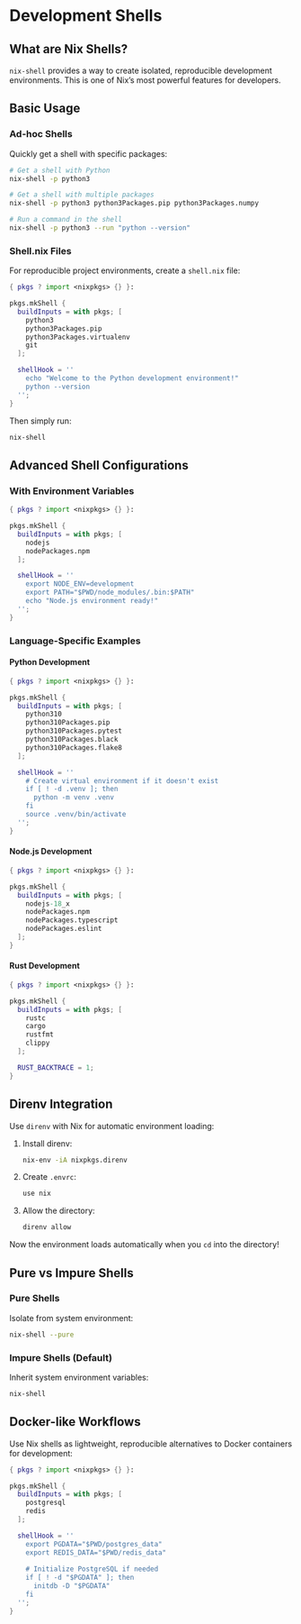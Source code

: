 # Development Shells

## What are Nix Shells?

`nix-shell` provides a way to create isolated, reproducible development environments. This is one of Nix's most powerful features for developers.

## Basic Usage

### Ad-hoc Shells

Quickly get a shell with specific packages:

```bash
# Get a shell with Python
nix-shell -p python3

# Get a shell with multiple packages
nix-shell -p python3 python3Packages.pip python3Packages.numpy

# Run a command in the shell
nix-shell -p python3 --run "python --version"
```

### Shell.nix Files

For reproducible project environments, create a `shell.nix` file:

```nix
{ pkgs ? import <nixpkgs> {} }:

pkgs.mkShell {
  buildInputs = with pkgs; [
    python3
    python3Packages.pip
    python3Packages.virtualenv
    git
  ];

  shellHook = ''
    echo "Welcome to the Python development environment!"
    python --version
  '';
}
```

Then simply run:

```bash
nix-shell
```

## Advanced Shell Configurations

### With Environment Variables

```nix
{ pkgs ? import <nixpkgs> {} }:

pkgs.mkShell {
  buildInputs = with pkgs; [
    nodejs
    nodePackages.npm
  ];

  shellHook = ''
    export NODE_ENV=development
    export PATH="$PWD/node_modules/.bin:$PATH"
    echo "Node.js environment ready!"
  '';
}
```

### Language-Specific Examples

#### Python Development

```nix
{ pkgs ? import <nixpkgs> {} }:

pkgs.mkShell {
  buildInputs = with pkgs; [
    python310
    python310Packages.pip
    python310Packages.pytest
    python310Packages.black
    python310Packages.flake8
  ];

  shellHook = ''
    # Create virtual environment if it doesn't exist
    if [ ! -d .venv ]; then
      python -m venv .venv
    fi
    source .venv/bin/activate
  '';
}
```

#### Node.js Development

```nix
{ pkgs ? import <nixpkgs> {} }:

pkgs.mkShell {
  buildInputs = with pkgs; [
    nodejs-18_x
    nodePackages.npm
    nodePackages.typescript
    nodePackages.eslint
  ];
}
```

#### Rust Development

```nix
{ pkgs ? import <nixpkgs> {} }:

pkgs.mkShell {
  buildInputs = with pkgs; [
    rustc
    cargo
    rustfmt
    clippy
  ];

  RUST_BACKTRACE = 1;
}
```

## Direnv Integration

Use `direnv` with Nix for automatic environment loading:

1. Install direnv:
   ```bash
   nix-env -iA nixpkgs.direnv
   ```

2. Create `.envrc`:
   ```bash
   use nix
   ```

3. Allow the directory:
   ```bash
   direnv allow
   ```

Now the environment loads automatically when you `cd` into the directory!

## Pure vs Impure Shells

### Pure Shells

Isolate from system environment:

```bash
nix-shell --pure
```

### Impure Shells (Default)

Inherit system environment variables:

```bash
nix-shell
```

## Docker-like Workflows

Use Nix shells as lightweight, reproducible alternatives to Docker containers for development:

```nix
{ pkgs ? import <nixpkgs> {} }:

pkgs.mkShell {
  buildInputs = with pkgs; [
    postgresql
    redis
  ];

  shellHook = ''
    export PGDATA="$PWD/postgres_data"
    export REDIS_DATA="$PWD/redis_data"
    
    # Initialize PostgreSQL if needed
    if [ ! -d "$PGDATA" ]; then
      initdb -D "$PGDATA"
    fi
  '';
}
```
